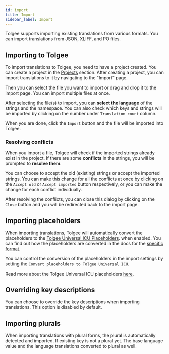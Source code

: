 ---
id: import
title: Import
sidebar_label: Import
---

Tolgee supports importing existing translations from various formats. You can import translations from JSON, XLIFF, and PO files.


## Importing to Tolgee

To import translations to Tolgee, you need to have a project created. You can create a project in the [Projects](/platform/getting_started/creating_project) section.
After creating a project, you can import translations to it by navigating to the "Import" page.

Then you can select the file you want to import or drag and drop it to the import page. You can import multiple files at once.

<ScreenshotWrapper src="/img/docs/platform/import/import_blank.webp" alt="Import blank" />


After selecting the file(s) to import, you can **select the language** of the strings and the namespace.
You can also check which keys and strings will be imported by clicking on the number under `Translation count` column.

When you are done, click the `Import` button and the file will be imported into Tolgee.

<ScreenshotWrapper src="/img/docs/platform/import/import_file.webp" alt="Import file" />

### Resolving conflicts

When you import a file, Tolgee will check if the imported strings already exist in the project. If there are some **conflicts** in the strings, you will be prompted to **resolve them**.

<ScreenshotWrapper src="/img/docs/platform/import/import_conflicts.webp" alt="Import conflicts" />

You can choose to accept the old (existing) strings or accept the imported strings.
You can make this change for all the conflicts at once by clicking on the `Accept old` or `Accept imported` button respectively, or you can make the change for each conflict individually.

After resolving the conflicts, you can close this dialog by clicking on the `Close` button and you will be redirected back to the import page.


<ScreenshotWrapper src="/img/docs/platform/import/import_conflicts_dialog.webp" alt="Import conflicts dialog" />

## Importing placeholders
When importing translations, Tolgee will automatically convert the placeholders to the [Tolgee Universal ICU Placeholders](/platform/translation_process/tolgee_universal_icu_placeholders).
when enabled. You can find out how the placeholders are converted in the docs for the [specific format](../supported_formats).

You can control the conversion of the placeholders in the import settings by setting the `Convert placeholders to Tolgee Universal ICU`.


<ScreenshotWrapper src="/img/docs/platform/icu_placeholders/import_controls.webp" alt="Import controls" />

Read more about the Tolgee Universal ICU placeholders [here](/platform/translation_process/tolgee_universal_icu_placeholders).

## Overriding key descriptions
You can choose to override the key descriptions when importing translations. This option is disabled by default.

<ScreenshotWrapper src="/img/docs/platform/import/override_key_descriptions.webp" alt="Override key descriptions" />

## Importing plurals
When importing translations with plural forms, the plural is automatically detected and imported. If existing key is not
a plural yet. The base language value and the language translations converted to plural as well.
